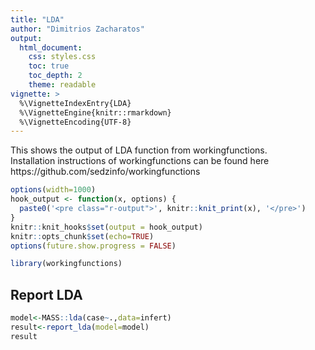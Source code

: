 ```yaml
---
title: "LDA"
author: "Dimitrios Zacharatos"
output: 
  html_document:
    css: styles.css
    toc: true
    toc_depth: 2
    theme: readable
vignette: >
  %\VignetteIndexEntry{LDA}
  %\VignetteEngine{knitr::rmarkdown}
  %\VignetteEncoding{UTF-8}
---
```


This shows the output of LDA function from workingfunctions.  
Installation instructions of workingfunctions can be found here https://github.com/sedzinfo/workingfunctions

```r
options(width=1000)
hook_output <- function(x, options) {
  paste0('<pre class="r-output">', knitr::knit_print(x), '</pre>')
}
knitr::knit_hooks$set(output = hook_output)
knitr::opts_chunk$set(echo=TRUE)
options(future.show.progress = FALSE)
```

```r
library(workingfunctions)
```

## Report LDA
```r
model<-MASS::lda(case~.,data=infert)
result<-report_lda(model=model)
result
```
